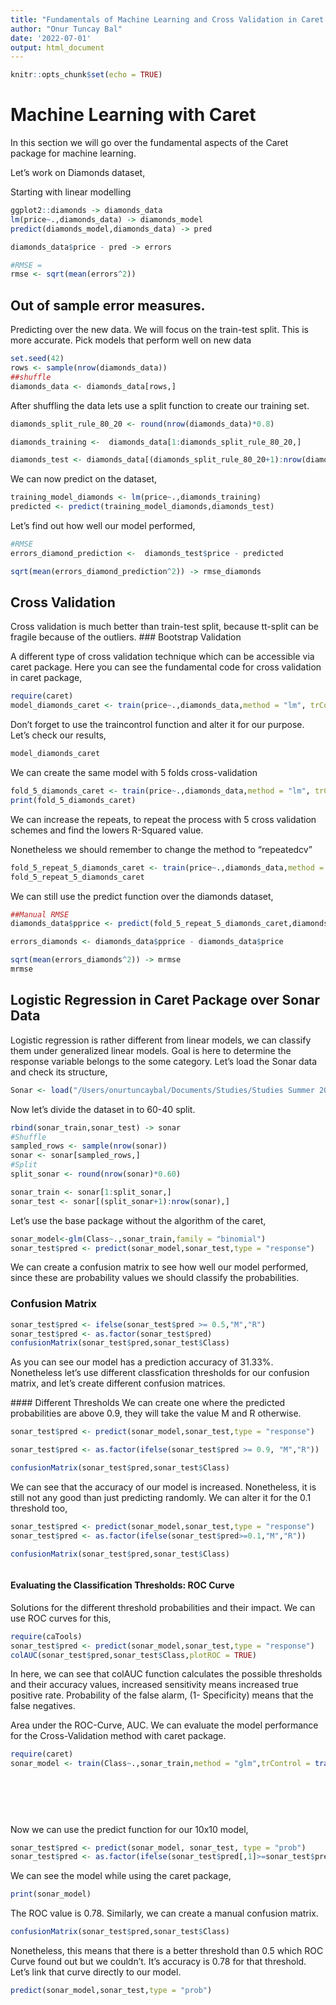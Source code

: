 ```yaml
---
title: "Fundamentals of Machine Learning and Cross Validation in Caret Package"
author: "Onur Tuncay Bal"
date: '2022-07-01'
output: html_document
---
```


```r
knitr::opts_chunk$set(echo = TRUE)
```
# Machine Learning with Caret

In this section we will go over the fundamental aspects of the Caret package for machine learning.

Let's work on Diamonds dataset,

Starting with linear modelling

```r
ggplot2::diamonds -> diamonds_data
lm(price~.,diamonds_data) -> diamonds_model
predict(diamonds_model,diamonds_data) -> pred

diamonds_data$price - pred -> errors

#RMSE = 
rmse <- sqrt(mean(errors^2))
```

## Out of sample error measures.

Predicting over the new data. We will focus on the train-test split. This is more accurate. Pick models that perform well on new data

```r
set.seed(42)
rows <- sample(nrow(diamonds_data))
##shuffle
diamonds_data <- diamonds_data[rows,]
```

After shuffling the data lets use a split function to create our training set.

```r
diamonds_split_rule_80_20 <- round(nrow(diamonds_data)*0.8)

diamonds_training <-  diamonds_data[1:diamonds_split_rule_80_20,]

diamonds_test <- diamonds_data[(diamonds_split_rule_80_20+1):nrow(diamonds_data),]
```

We can now predict on the dataset,

```r
training_model_diamonds <- lm(price~.,diamonds_training)
predicted <- predict(training_model_diamonds,diamonds_test)
```
Let's find out how well our model performed,

```r
#RMSE
errors_diamond_prediction <-  diamonds_test$price - predicted

sqrt(mean(errors_diamond_prediction^2)) -> rmse_diamonds
```

## Cross Validation

Cross validation is much better than train-test split, because tt-split can be fragile because of the outliers. 
### Bootstrap Validation

A different type of cross validation technique which can be accessible via caret package. Here you can see the fundamental code for cross validation in caret package,

```r
require(caret)
model_diamonds_caret <- train(price~.,diamonds_data,method = "lm", trControl = trainControl(method ="cv",number = 10, verboseIter = TRUE))
```
Don't forget to use the traincontrol function and alter it for our purpose. Let's check our results,

```r
model_diamonds_caret
```

We can create the same model with 5 folds cross-validation

```r
fold_5_diamonds_caret <- train(price~.,diamonds_data,method = "lm", trControl = trainControl(method = "cv",number = 5, verboseIter = TRUE))
print(fold_5_diamonds_caret)
```
We can increase the repeats, to repeat the process with 5 cross validation schemes and find the lowers R-Squared value.

Nonetheless we should remember to change the method to "repeatedcv"

```r
fold_5_repeat_5_diamonds_caret <- train(price~.,diamonds_data,method = "lm", trControl = trainControl(method = "repeatedcv",number = 5,repeats = 5,verboseIter = TRUE))
fold_5_repeat_5_diamonds_caret
```
We can still use the predict function over the diamonds dataset,

```r

##Manual RMSE
diamonds_data$pprice <- predict(fold_5_repeat_5_diamonds_caret,diamonds_data)

errors_diamonds <- diamonds_data$pprice - diamonds_data$price

sqrt(mean(errors_diamonds^2)) -> mrmse
mrmse
```
## Logistic Regression in Caret Package over Sonar Data
Logistic regression is rather different from linear models, we can classify them under generalized linear models. Goal is here to determine the response variable belongs to the some category. Let's load the Sonar data and check its structure,

```r
Sonar <- load("/Users/onurtuncaybal/Documents/Studies/Studies Summer 2022/Machine Learning with R /Machine Learning with R/Data/Sonar.RData")
```
Now let's divide the dataset in to 60-40 split. 

```r
rbind(sonar_train,sonar_test) -> sonar
#Shuffle
sampled_rows <- sample(nrow(sonar))
sonar <- sonar[sampled_rows,]
#Split
split_sonar <- round(nrow(sonar)*0.60)

sonar_train <- sonar[1:split_sonar,]
sonar_test <- sonar[(split_sonar+1):nrow(sonar),]


```

Let's use the base package without the algorithm of the caret,

```r
sonar_model<-glm(Class~.,sonar_train,family = "binomial")
sonar_test$pred <- predict(sonar_model,sonar_test,type = "response")
```

We can create a confusion matrix to see how well our model performed, since these are probability values we should classify the probabilities. 


### Confusion Matrix

```r
sonar_test$pred <- ifelse(sonar_test$pred >= 0.5,"M","R")
sonar_test$pred <- as.factor(sonar_test$pred)
confusionMatrix(sonar_test$pred,sonar_test$Class)

```


As you can see our model has a prediction accuracy of 31.33%. Nonetheless let's use different classfication thresholds for our confusion matrix, and let's create different confusion matrices. 

#### Different Thresholds
We can create one where the predicted probabilities are above 0.9, they will take the value M and R otherwise. 

```r
sonar_test$pred <- predict(sonar_model,sonar_test,type = "response")

sonar_test$pred <- as.factor(ifelse(sonar_test$pred >= 0.9, "M","R"))

confusionMatrix(sonar_test$pred,sonar_test$Class)
```

We can see that the accuracy of our model is increased. Nonetheless, it is still not any good than just predicting randomly. We can alter it for the 0.1 threshold too,

```r
sonar_test$pred <- predict(sonar_model,sonar_test,type = "response")
sonar_test$pred <- as.factor(ifelse(sonar_test$pred>=0.1,"M","R"))

confusionMatrix(sonar_test$pred,sonar_test$Class)



```

#### Evaluating the Classification Thresholds: ROC Curve


Solutions for the different threshold probabilities and their impact. We can use ROC curves for this,

```r
require(caTools)
sonar_test$pred <- predict(sonar_model,sonar_test,type = "response")
colAUC(sonar_test$pred,sonar_test$Class,plotROC = TRUE)
```
In here, we can see that colAUC function calculates the possible thresholds and their accuracy values, increased sensitivity means increased true positive rate. Probability of the false alarm, (1- Specificity) means that the false negatives. 

Area under the ROC-Curve, AUC. We can evaluate the model performance for the Cross-Validation method with caret package. 

```r
require(caret)
sonar_model <- train(Class~.,sonar_train,method = "glm",trControl = trainControl(method = "repeatedcv",
                                                                                 number = 10,
                                                                                 repeats = 10,
                                                                                 summaryFunction = twoClassSummary,
                                                                                 classProbs = TRUE,
                                                                                 verboseIter = FALSE))
```

Now we can use the predict function for our 10x10 model,

```r
sonar_test$pred <- predict(sonar_model, sonar_test, type = "prob")
sonar_test$pred <- as.factor(ifelse(sonar_test$pred[,1]>=sonar_test$pred[,2],"M","R"))
```
We can see the model while using the caret package,

```r
print(sonar_model)
```
The ROC value is 0.78. Similarly, we can create a manual confusion matrix.

```r
confusionMatrix(sonar_test$pred,sonar_test$Class)
```
Nonetheless, this means that there is a better threshold than 0.5 which ROC Curve found out but we couldn't. It's accuracy is 0.78 for that threshold. Let's link that curve directly to our model.

```r
predict(sonar_model,sonar_test,type = "prob")
```



